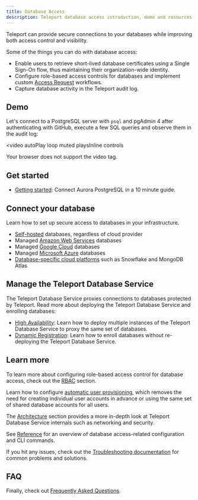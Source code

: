 ```yaml
---
title: Database Access
description: Teleport database access introduction, demo and resources.
---
```


Teleport can provide secure connections to your databases while improving both
access control and visibility.

Some of the things you can do with database access:

- Enable users to retrieve short-lived database certificates using a Single Sign-On
  flow, thus maintaining their organization-wide identity.
- Configure role-based access controls for databases and implement custom
  [Access Request](../access-controls/access-requests.mdx) workflows.
- Capture database activity in the Teleport audit log.

## Demo

Let's connect to a PostgreSQL server with `psql` and pgAdmin 4 after authenticating
with GitHub, execute a few SQL queries and observe them in the audit log:

<video
  autoPlay
  loop
  muted
  playsInline
  controls
>
  <source
    src="../../img/database-access/dbaccessdemo.mp4"
    type="video/mp4"
  />

  <source
    src="../../img/database-access/dbaccessdemo.webm"
    type="video/webm"
  />

  Your browser does not support the video tag.
</video>

## Get started

- [Getting started](./getting-started.mdx): Connect Aurora PostgreSQL in a 10
  minute guide.

## Connect your database

Learn how to set up secure access to databases in your infrastructure.

- [Self-hosted](./enroll-self-hosted-databases.mdx) databases, regardless of
  cloud provider
- Managed [Amazon Web Services](./enroll-aws-databases.mdx) databases
- Managed [Google Cloud](./enroll-google-cloud-databases.mdx) databases
- Managed [Microsoft Azure](./enroll-azure-databases.mdx) databases
- [Database-specific cloud platforms](./enroll-managed-databases.mdx) such as
  Snowflake and MongoDB Atlas

## Manage the Teleport Database Service

The Teleport Database Service proxies connections to databases protected by
Teleport. Read more about deploying the Teleport Database Service and
enrolling databases:

- [High Availability](./database-access/guides/ha.mdx): Learn how to deploy
  multiple instances of the Teleport Database Service to proxy the same set of
  databases.
- [Dynamic Registration](./guides/dynamic-registration.mdx): Learn how to enroll
  databases without re-deploying the Teleport Database Service.

## Learn more

To learn more about configuring role-based access control for database access,
check out the [RBAC](./rbac.mdx) section.

Learn how to configure [automatic user
provisioning](./auto-user-provisioning.mdx), which removes the need for creating
individual user accounts in advance or using the same set of shared database
accounts for all users.

The [Architecture](./architecture.mdx) section provides a more in-depth look at
Teleport Database Service internals such as networking and security.

See [Reference](./reference.mdx) for an overview of
database access-related configuration and CLI commands.

If you hit any issues, check out the [Troubleshooting
documentation](./troubleshooting.mdx) for common problems and solutions.

## FAQ

Finally, check out [Frequently Asked Questions](./faq.mdx).
